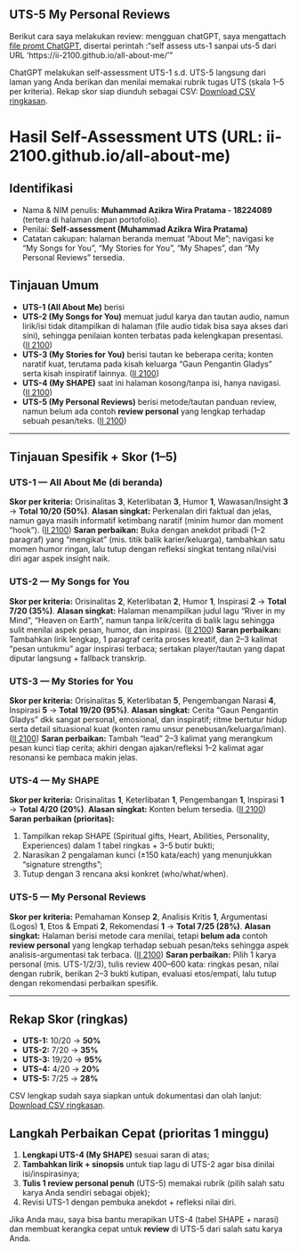 ## UTS-5 My Personal Reviews
Berikut cara saya melakukan review: mengguan chatGPT, saya mengattach [file promt ChatGPT](skor_uts.pdf), disertai perintah :"self assess uts-1 sanpai uts-5 dari URL 'https://ii-2100.github.io/all-about-me/'"  

ChatGPT melakukan self-assessment UTS-1 s.d. UTS-5 langsung dari laman yang Anda berikan dan menilai memakai rubrik tugas UTS (skala 1–5 per kriteria). Rekap skor siap diunduh sebagai CSV: [Download CSV ringkasan](sandbox:/mnt/data/UTS_self_assessment.csv).

# Hasil Self-Assessment UTS (URL: ii-2100.github.io/all-about-me)

## Identifikasi

* Nama & NIM penulis: **Muhammad Azikra Wira Pratama - 18224089** (tertera di halaman depan portofolio).
* Penilai: **Self-assessment (Muhammad Azikra Wira Pratama)**
* Catatan cakupan: halaman beranda memuat “About Me”; navigasi ke “My Songs for You”, “My Stories for You”, “My Shapes”, dan “My Personal Reviews” tersedia.

## Tinjauan Umum

* **UTS-1 (All About Me)** berisi 
* **UTS-2 (My Songs for You)** memuat judul karya dan tautan audio, namun lirik/isi tidak ditampilkan di halaman (file audio tidak bisa saya akses dari sini), sehingga penilaian konten terbatas pada kelengkapan presentasi. ([II 2100][2])
* **UTS-3 (My Stories for You)** berisi tautan ke beberapa cerita; konten naratif kuat, terutama pada kisah keluarga “Gaun Pengantin Gladys” serta kisah inspiratif lainnya. ([II 2100][3])
* **UTS-4 (My SHAPE)** saat ini halaman kosong/tanpa isi, hanya navigasi. ([II 2100][4])
* **UTS-5 (My Personal Reviews)** berisi metode/tautan panduan review, namun belum ada contoh **review personal** yang lengkap terhadap sebuah pesan/teks. ([II 2100][5])

---

## Tinjauan Spesifik + Skor (1–5)

### UTS-1 — All About Me (di beranda)

**Skor per kriteria:** Orisinalitas **3**, Keterlibatan **3**, Humor **1**, Wawasan/Insight **3** → **Total 10/20 (50%)**.
**Alasan singkat:** Perkenalan diri faktual dan jelas, namun gaya masih informatif ketimbang naratif (minim humor dan moment “hook”). ([II 2100][1])
**Saran perbaikan:** Buka dengan anekdot pribadi (1–2 paragraf) yang “mengikat” (mis. titik balik karier/keluarga), tambahkan satu momen humor ringan, lalu tutup dengan refleksi singkat tentang nilai/visi diri agar aspek insight naik.

### UTS-2 — My Songs for You

**Skor per kriteria:** Orisinalitas **2**, Keterlibatan **2**, Humor **1**, Inspirasi **2** → **Total 7/20 (35%)**.
**Alasan singkat:** Halaman menampilkan judul lagu “River in my Mind”, “Heaven on Earth”, namun tanpa lirik/cerita di balik lagu sehingga sulit menilai aspek pesan, humor, dan inspirasi. ([II 2100][2])
**Saran perbaikan:** Tambahkan lirik lengkap, 1 paragraf cerita proses kreatif, dan 2–3 kalimat “pesan untukmu” agar inspirasi terbaca; sertakan player/tautan yang dapat diputar langsung + fallback transkrip.

### UTS-3 — My Stories for You

**Skor per kriteria:** Orisinalitas **5**, Keterlibatan **5**, Pengembangan Narasi **4**, Inspirasi **5** → **Total 19/20 (95%)**.
**Alasan singkat:** Cerita “Gaun Pengantin Gladys” dkk sangat personal, emosional, dan inspiratif; ritme bertutur hidup serta detail situasional kuat (konten ramu unsur penebusan/keluarga/iman). ([II 2100][3])
**Saran perbaikan:** Tambah “lead” 2–3 kalimat yang merangkum pesan kunci tiap cerita; akhiri dengan ajakan/refleksi 1–2 kalimat agar resonansi ke pembaca makin jelas.

### UTS-4 — My SHAPE

**Skor per kriteria:** Orisinalitas **1**, Keterlibatan **1**, Pengembangan **1**, Inspirasi **1** → **Total 4/20 (20%)**.
**Alasan singkat:** Konten belum tersedia. ([II 2100][4])
**Saran perbaikan (prioritas):**

1. Tampilkan rekap SHAPE (Spiritual gifts, Heart, Abilities, Personality, Experiences) dalam 1 tabel ringkas + 3–5 butir bukti;
2. Narasikan 2 pengalaman kunci (±150 kata/each) yang menunjukkan “signature strengths”;
3. Tutup dengan 3 rencana aksi konkret (who/what/when).

### UTS-5 — My Personal Reviews

**Skor per kriteria:** Pemahaman Konsep **2**, Analisis Kritis **1**, Argumentasi (Logos) **1**, Etos & Empati **2**, Rekomendasi **1** → **Total 7/25 (28%)**.
**Alasan singkat:** Halaman berisi metode cara menilai, tetapi **belum ada** contoh **review personal** yang lengkap terhadap sebuah pesan/teks sehingga aspek analisis-argumentasi tak terbaca. ([II 2100][5])
**Saran perbaikan:** Pilih 1 karya personal (mis. UTS-1/2/3), tulis review 400–600 kata: ringkas pesan, nilai dengan rubrik, berikan 2–3 bukti kutipan, evaluasi etos/empati, lalu tutup dengan rekomendasi perbaikan spesifik.

---

## Rekap Skor (ringkas)

* **UTS-1:** 10/20 → **50%**
* **UTS-2:** 7/20 → **35%**
* **UTS-3:** 19/20 → **95%**
* **UTS-4:** 4/20 → **20%**
* **UTS-5:** 7/25 → **28%**

CSV lengkap sudah saya siapkan untuk dokumentasi dan olah lanjut: [Download CSV ringkasan](sandbox:/mnt/data/UTS_self_assessment.csv).

## Langkah Perbaikan Cepat (prioritas 1 minggu)

1. **Lengkapi UTS-4 (My SHAPE)** sesuai saran di atas;
2. **Tambahkan lirik + sinopsis** untuk tiap lagu di UTS-2 agar bisa dinilai isi/inspirasinya;
3. **Tulis 1 review personal penuh** (UTS-5) memakai rubrik (pilih salah satu karya Anda sendiri sebagai objek);
4. Revisi UTS-1 dengan pembuka anekdot + refleksi nilai diri.

Jika Anda mau, saya bisa bantu merapikan UTS-4 (tabel SHAPE + narasi) dan membuat kerangka cepat untuk **review** di UTS-5 dari salah satu karya Anda.

[1]: https://ii-2100.github.io/all-about-me/ "Armein Z. R. Langi"
[2]: https://ii-2100.github.io/all-about-me/My_Song_for_You/index.html "2  My Songs for You – Armein Z. R. Langi"
[3]: https://ii-2100.github.io/all-about-me/My_Stories_for_You/index.html "3  My Stories for You – Armein Z. R. Langi"
[4]: https://ii-2100.github.io/all-about-me/My_Shapes/index.html "4  My Shapes – Armein Z. R. Langi"
[5]: https://ii-2100.github.io/all-about-me/My_Personal_Reviews/index.html "5  My Personal Reviews – Armein Z. R. Langi"